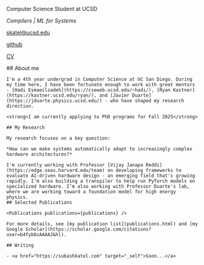 
<div id="wrapper">
  <div id="left" className="container">
    <div className="flex flex-col">
      <NameTransition />
      <p>Computer Science Student at UCSD</p>
      <p><em>Compilers | ML for Systems </em></p>
      <p><a href="mailto:your@ucsd.edu">skatel@ucsd.edu</a></p>
      <p><a href="https://github.com/subashkatel">github</a></p>
      <p><a href="/cv/subash_cv.pdf">CV</a></p>
    </div>
  </div>
  
  <div id="right" className="container">
    ## About me

    I'm a 4th year undergrad in Computer Science at UC San Diego. During my time here, I have been fortunate enough to work with great mentors - [Hadi Esmaeilzadeh](https://cseweb.ucsd.edu/~hadi/), [Ryan Kastner](https://kastner.ucsd.edu/ryan/), and [Javier Duarte](https://jduarte.physics.ucsd.edu/) - who have shaped my research direction.
    
    <strong>I am currently applying to PhD programs for Fall 2025</strong>

    ## My Research

    My research focuses on a key question: 
    
    *How can we make systems automatically adapt to increasingly complex hardware architectures?*

    I'm currently working with Professor [Vijay Janapa Reddi](https://edge.seas.harvard.edu/team) on developing frameworks to evaluate AI-driven hardware design - an emerging field that's growing rapidly. I'm also building a transpiler to help run PyTorch models on specialized hardware. I’m also working with Professor Duarte's lab, where we are working toward a foundation model for high energy physics.
    ## Selected Publications

    <Publications publications={publications} />

    For more details, see [my publication list](publications.html) and [my Google Scholar](https://scholar.google.com/citations?user=b4fybOsAAAAJ&hl).

    ## Writing

    - <a href="https://subashkatel.com" target="_self">Soon...</a>
  
  </div>
</div>
